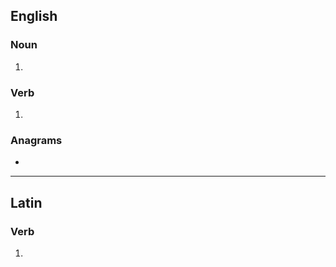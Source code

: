 ==English==

===Noun===
{{head|en|noun form}}

# {{plural of|en|incuse}}

===Verb===
{{head|en|verb form}}

# {{en-third-person singular of|incuse}}

===Anagrams===
* {{anagrams|en|a=ceinssu|scenius}}

----

==Latin==

===Verb===
{{la-verb-form|incūsēs}}

# {{inflection of|la|incūsō||2|s|pres|actv|subj}}
